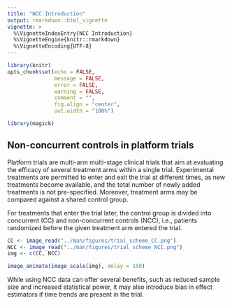 ---
title: "NCC Introduction"
output: rmarkdown::html_vignette
vignette: >
  %\VignetteIndexEntry{NCC Introduction}
  %\VignetteEngine{knitr::rmarkdown}
  %\VignetteEncoding{UTF-8}
---

```{r setup, include=FALSE}
library(knitr)
opts_chunk$set(echo = FALSE,
               message = FALSE,
               error = FALSE,
               warning = FALSE,
               comment = "",
               fig.align = "center",
               out.width = "100%")

library(magick)
```



## Non-concurrent controls in platform trials

Platform trials are multi-arm multi-stage clinical trials that aim at evaluating the efficacy of several treatment arms within a single trial. Experimental treatments are permitted to enter and exit the trial at different times, as new treatments become available, and the total number of newly added treatments is not pre-specified. Moreover, treatment arms may be compared against a shared control group. 


For treatments that enter the trial later, the control group is divided into concurrent (CC) and non-concurrent controls (NCC), i.e., patients randomized before the given treatment arm entered the trial. 


```{r}
CC <- image_read("../man/figures/trial_scheme_CC.png")
NCC <- image_read("../man/figures/trial_scheme_NCC.png")
img <- c(CC, NCC)

image_animate(image_scale(img), delay = 150)
```


While using NCC data can offer several benefits, such as reduced sample size and increased statistical power, it may also introduce bias in effect estimators if time trends are present in the trial.








